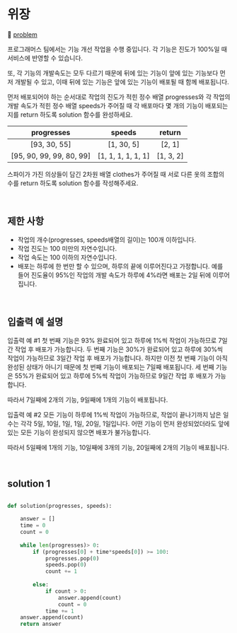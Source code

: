 # 위장

🔗 [problem](https://school.programmers.co.kr/learn/courses/30/lessons/42578)

프로그래머스 팀에서는 기능 개선 작업을 수행 중입니다. 각 기능은 진도가 100%일 때 서비스에 반영할 수 있습니다.

또, 각 기능의 개발속도는 모두 다르기 때문에 뒤에 있는 기능이 앞에 있는 기능보다 먼저 개발될 수 있고, 이때 뒤에 있는 기능은 앞에 있는 기능이 배포될 때 함께 배포됩니다.

먼저 배포되어야 하는 순서대로 작업의 진도가 적힌 정수 배열 progresses와 각 작업의 개발 속도가 적힌 정수 배열 speeds가 주어질 때 각 배포마다 몇 개의 기능이 배포되는지를 return 하도록 solution 함수를 완성하세요.


| progresses |            speeds            | return | 
| :--: | :------------------------: |:--: |
| [93, 30, 55] | [1, 30, 5] | [2, 1] |
| [95, 90, 99, 99, 80, 99] | [1, 1, 1, 1, 1, 1] | [1, 3, 2] |


스파이가 가진 의상들이 담긴 2차원 배열 clothes가 주어질 때 서로 다른 옷의 조합의 수를 return 하도록 solution 함수를 작성해주세요.

<br />

## 제한 사항

- 작업의 개수(progresses, speeds배열의 길이)는 100개 이하입니다.
- 작업 진도는 100 미만의 자연수입니다.
- 작업 속도는 100 이하의 자연수입니다.
- 배포는 하루에 한 번만 할 수 있으며, 하루의 끝에 이루어진다고 가정합니다. 예를 들어 진도율이 95%인 작업의 개발 속도가 하루에 4%라면 배포는 2일 뒤에 이루어집니다.

<br />

## 입출력 예 설명

입출력 예 #1
첫 번째 기능은 93% 완료되어 있고 하루에 1%씩 작업이 가능하므로 7일간 작업 후 배포가 가능합니다.
두 번째 기능은 30%가 완료되어 있고 하루에 30%씩 작업이 가능하므로 3일간 작업 후 배포가 가능합니다. 하지만 이전 첫 번째 기능이 아직 완성된 상태가 아니기 때문에 첫 번째 기능이 배포되는 7일째 배포됩니다.
세 번째 기능은 55%가 완료되어 있고 하루에 5%씩 작업이 가능하므로 9일간 작업 후 배포가 가능합니다.

따라서 7일째에 2개의 기능, 9일째에 1개의 기능이 배포됩니다.

입출력 예 #2
모든 기능이 하루에 1%씩 작업이 가능하므로, 작업이 끝나기까지 남은 일수는 각각 5일, 10일, 1일, 1일, 20일, 1일입니다. 어떤 기능이 먼저 완성되었더라도 앞에 있는 모든 기능이 완성되지 않으면 배포가 불가능합니다.

따라서 5일째에 1개의 기능, 10일째에 3개의 기능, 20일째에 2개의 기능이 배포됩니다.

<br />

## solution 1 

```PYTHON

def solution(progresses, speeds):

    answer = []
    time = 0
    count = 0
    
    while len(progresses)> 0:
        if (progresses[0] + time*speeds[0]) >= 100: 
            progresses.pop(0)
            speeds.pop(0)
            count += 1
            
        else:
            if count > 0:
                answer.append(count)
                count = 0
            time += 1
    answer.append(count)
    return answer

```
